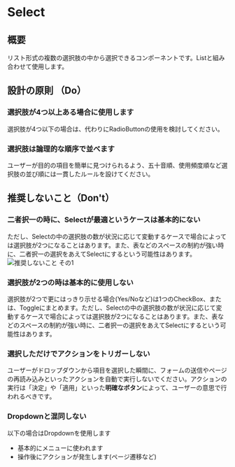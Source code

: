 
<Meta title="Select" of={SelectStories} />

# Select

<Canvas>
  <Story of={Component} />
</Canvas>

<Controls of={Component} />

## 概要
リスト形式の複数の選択肢の中から選択できるコンポーネントです。Listと組み合わせて使用します。

## 設計の原則 （Do）

### 選択肢が4つ以上ある場合に使用します
選択肢が4つ以下の場合は、代わりにRadioButtonの使用を検討してください。

### 選択肢は論理的な順序で並べます
ユーザーが目的の項目を簡単に見つけられるよう、五十音順、使用頻度順など選択肢の並び順には一貫したルールを設けてください。

## 推奨しないこと（Don't）

### 二者択一の時に、Selectが最適というケースは基本的にない
ただし、Selectの中の選択肢の数が状況に応じて変動するケースで場合によっては選択肢が2つになることはあります。また、表などのスペースの制約が強い時に、二者択一の選択をあえてSelectにするという可能性はあります。
![推奨しないこと その1](/storybook/images/select_01.jpg)

### 選択肢が2つの時は基本的に使用しない
選択肢が2つで更にはっきり示せる場合(Yes/Noなど)は1つのCheckBox、または、Toggleにまとめます。ただし、Selectの中の選択肢の数が状況に応じて変動するケースで場合によっては選択肢が2つになることはあります。また、表などのスペースの制約が強い時に、二者択一の選択をあえてSelectにするという可能性はあります。

### 選択しただけでアクションをトリガーしない
ユーザーがドロップダウンから項目を選択した瞬間に、フォームの送信やページの再読み込みといったアクションを自動で実行しないでください。アクションの実行は「決定」や「適用」といった**明確なボタン**によって、ユーザーの意思で行われるべきです。

### Dropdownと混同しない
以下の場合はDropdownを使用します
- 基本的にメニューに使われます
- 操作後にアクションが発生します(ページ遷移など)